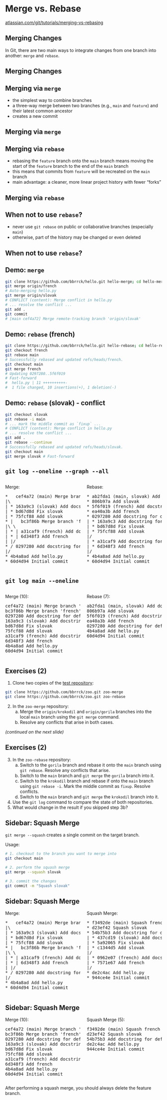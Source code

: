 # Merge vs. Rebase {#merge-vs-rebase}

:::footer
[atlassian.com/git/tutorials/merging-vs-rebasing](https://www.atlassian.com/git/tutorials/merging-vs-rebasing)
:::

## Merging Changes

In Git, there are two main ways to integrate changes from one branch into another: `merge` and `rebase`.

## Merging Changes {background-image="https://wac-cdn.atlassian.com/dam/jcr:1523084b-d05a-4f5a-bd1a-01866ec09ca3/01%20A%20forked%20commit%20history.svg?cdnVersion=1263" background-size="100% 80%" background-position="center"}

## Merging via `merge`
- the simplest way to combine branches
- a three-way merge between two branches (e.g., `main` and `feature`) and their latest common ancestor
- creates a new commit

## Merging via `merge` {background-image="https://wac-cdn.atlassian.com/dam/jcr:4639eeb8-e417-434a-a3f8-a972277fc66a/02%20Merging%20main%20into%20the%20feature%20branh.svg?cdnVersion=1263" background-size="100% 90%" background-position="center"}

## Merging via `rebase` 
- rebasing the `feature` branch onto the `main` branch means moving the start of the `feature` branch to the end of the `main` branch
- this means that commits from `feature` will be recreated on the `main` branch
- main advantage: a cleaner, more linear project history with fewer "forks"

## Merging via `rebase` {background-image="https://wac-cdn.atlassian.com/dam/jcr:3bafddf5-fd55-4320-9310-3d28f4fca3af/03%20Rebasing%20the%20feature%20branch%20into%20main.svg?cdnVersion=1263" background-size="100% 90%" background-position="center"}

## When not to use `rebase`?
- never use `git rebase` on public or collaborative branches (especially `main`)
- otherwise, part of the history may be changed or even deleted

## When not to use `rebase`? {background-image="https://wac-cdn.atlassian.com/dam/jcr:2908e0e6-f74b-4425-b5d2-f5eca8cfcd99/05%20Rebasing%20the%20main%20branch.svg?cdnVersion=1263" background-size="100% 90%" background-position="center"}

## Demo: `merge`

```bash
git clone https://github.com/bbrrck/hello.git hello-merge; cd hello-merge
git merge origin/french
# Auto-merging hello.py
git merge origin/slovak
# CONFLICT (content): Merge conflict in hello.py
# ... resolve the conflict ...
git add .
git commit
# [main cef4a72] Merge remote-tracking branch 'origin/slovak'
```

## Demo: `rebase` (french)

```bash
git clone https://github.com/bbrrck/hello.git hello-rebase; cd hello-rebase
git checkout french
git rebase main
# Successfully rebased and updated refs/heads/french.
git checkout main
git merge french
# Updating 0297280..5f6f019
# Fast-forward
#  hello.py | 11 ++++++++++-
#  1 file changed, 10 insertions(+), 1 deletion(-)
```

## Demo: `rebase` (slovak) - conflict

```bash
git checkout slovak
git rebase -i main
# ... mark the middle commit as `fixup` ...
# CONFLICT (content): Merge conflict in hello.py
# ... resolve the conflict ...
git add .
git rebase --continue
# Successfully rebased and updated refs/heads/slovak.
git checkout main
git merge slovak # Fast-forward
```


## `git log --oneline --graph --all`

::: {.columns}
::: {.column width="50%"}
Merge:

<pre class="tree">
*   <span class="hash">cef4a72</span> <span class="branch">(main)</span> Merge branch 'slovak'
|\
| * <span class="hash">163a9c3</span> <span class="branch">(slovak)</span> Add docstring for slovak
| * <span class="hash">bd67d8d</span> Fix slovak
| * <span class="hash">75fcf88</span> Add slovak
* |   <span class="hash">bc3f86b</span> Merge branch 'french'
|\ \
| * | <span class="hash">a31caf9</span> <span class="branch">(french)</span> Add docstring for french
| * | <span class="hash">6d348f3</span> Add french
| |/
* / <span class="hash">0297280</span> Add docstring for default
|/
* <span class="hash">4b4a8ad</span> Add hello.py
* <span class="hash">60d4d94</span> Initial commit
</pre>
:::
::: {.column width="50%"}
Rebase:

<pre class="tree">
* <span class="hash">ab2fda1</span> <span class="branch">(main, slovak)</span> Add docstring for slovak
* <span class="hash">806b97a</span> Add slovak
* <span class="hash">5f6f019</span> <span class="branch">(french)</span> Add docstring for french
* <span class="hash">ea40a3b</span> Add french
* <span class="hash">0297280</span> Add docstring for default
| * <span class="hash">163a9c3</span> Add docstring for slovak
| * <span class="hash">bd67d8d</span> Fix slovak
| * <span class="hash">75fcf88</span> Add slovak
|/
| * <span class="hash">a31caf9</span> Add docstring for french
| * <span class="hash">6d348f3</span> Add french
|/
* <span class="hash">4b4a8ad</span> Add hello.py
* <span class="hash">60d4d94</span> Initial commit
</pre>
:::
:::

## `git log main --oneline`

::: {.columns}
::: {.column width="50%"}
Merge (10):

<pre class="tree">
<span class="hash">cef4a72</span> <span class="branch">(main)</span> Merge branch 'slovak'
<span class="hash">bc3f86b</span> Merge branch 'french'
<span class="hash">0297280</span> Add docstring for default
<span class="hash">163a9c3</span> <span class="branch">(slovak)</span> Add docstring for slovak
<span class="hash">bd67d8d</span> Fix slovak
<span class="hash">75fcf88</span> Add slovak
<span class="hash">a31caf9</span> <span class="branch">(french)</span> Add docstring for french
<span class="hash">6d348f3</span> Add french
<span class="hash">4b4a8ad</span> Add hello.py
<span class="hash">60d4d94</span> Initial commit
</pre>
:::
::: {.column width="50%"}
Rebase (7):

<pre class="tree">
<span class="hash">ab2fda1</span> <span class="branch">(main, slovak)</span> Add docstring for slovak
<span class="hash">806b97a</span> Add slovak
<span class="hash">5f6f019</span> <span class="branch">(french)</span> Add docstring for french
<span class="hash">ea40a3b</span> Add french
<span class="hash">0297280</span> Add docstring for default
<span class="hash">4b4a8ad</span> Add hello.py
<span class="hash">60d4d94</span> Initial commit
</pre>

:::
:::


## Exercises (2) {.exercise #exercise-2-merge-rebase}

::: {.exercise}

1. Clone two copies of the [test repository](https://github.com/bbrrck/zoo.git):
```bash
git clone https://github.com/bbrrck/zoo.git zoo-merge
git clone https://github.com/bbrrck/zoo.git zoo-rebase
```
2. In the `zoo-merge` repository:
    a. Merge the `origin/krokodil` and `origin/gorila` branches into the local `main` branch using the `git merge` command.
    b. Resolve any conflicts that arise in both cases.

*(continued on the next slide)*
:::

## Exercises (2) {.exercise #exercise-2-merge-rebase-2}

::: {.exercise font-size="80%"}

3. In the `zoo-rebase` repository:
    a. Switch to the `gorila` branch and rebase it onto the `main` branch using `git rebase`. Resolve any conflicts that arise.
    b. Switch to the `main` branch and `git merge` the `gorila` branch into it.
    c. Switch to the `krokodil` branch and rebase if onto the `main` branch using `git rebase -i`. Mark the middle commit as `fixup`. Resolve conflicts.
    d. Switch to the `main` branch and `git merge` the `krokodil` branch into it.
4. Use the `git log` command to compare the state of both repositories.
5. What would change in the result if you skipped step 3b?

:::

## Sidebar: Squash Merge

`git merge --squash` creates a single commit on the target branch.

Usage:

```bash
# 1. checkout to the branch you want to merge into
git checkout main

# 2. perform the squash merge
git merge --squash slovak

# 3. commit the changes
git commit -m "Squash slovak"
```

## Sidebar: Squash Merge

::: {.columns}
::: {.column width="50%"}
Merge:
<pre class="tree">
*   <span class="hash">cef4a72</span> <span class="branch">(main)</span> Merge branch 'slovak'
|\
| * <span class="hash">163a9c3</span> <span class="branch">(slovak)</span> Add docstring for slovak
| * <span class="hash">bd67d8d</span> Fix slovak
| * <span class="hash">75fcf88</span> Add slovak
* |   <span class="hash">bc3f86b</span> Merge branch 'french'
|\ \
| * | <span class="hash">a31caf9</span> <span class="branch">(french)</span> Add docstring for french
| * | <span class="hash">6d348f3</span> Add french
| |/
* / <span class="hash">0297280</span> Add docstring for default
|/
* <span class="hash">4b4a8ad</span> Add hello.py
* <span class="hash">60d4d94</span> Initial commit
</pre>:::
::: {.column width="50%"}
Squash Merge:
<pre class="tree">
* <span class="hash">f3492de</span> <span class="branch">(main)</span> Squash french
* <span class="hash">d23ef42</span> Squash slovak
* <span class="hash">54b75b3</span> Add docstring for default
| * <span class="hash">437cd19</span> <span class="branch">(slovak)</span> Add docstring for slovak
| * <span class="hash">5a92065</span> Fix slovak
| * <span class="hash">c1344d5</span> Add slovak
|/
| * <span class="hash">0962e07</span> <span class="branch">(french)</span> Add docstring for french
| * <span class="hash">7571e67</span> Add french
|/
* <span class="hash">de2c4ac</span> Add hello.py
* <span class="hash">944ce4e</span> Initial commit
</pre>
:::
:::

## Sidebar: Squash Merge

::: {.columns}
::: {.column width="50%"}
Merge (10):
<pre class="tree">
<span class="hash">cef4a72</span> <span class="branch">(main)</span> Merge branch 'slovak'
<span class="hash">bc3f86b</span> Merge branch 'french'
<span class="hash">0297280</span> Add docstring for default
<span class="hash">163a9c3</span> <span class="branch">(slovak)</span> Add docstring for slovak
<span class="hash">bd67d8d</span> Fix slovak
<span class="hash">75fcf88</span> Add slovak
<span class="hash">a31caf9</span> <span class="branch">(french)</span> Add docstring for french
<span class="hash">6d348f3</span> Add french
<span class="hash">4b4a8ad</span> Add hello.py
<span class="hash">60d4d94</span> Initial commit
</pre>
:::
::: {.column width="50%"}
Squash Merge (5):
<pre class="tree">
<span class="hash">f3492de</span> <span class="branch">(main)</span> Squash french
<span class="hash">d23ef42</span> Squash slovak
<span class="hash">54b75b3</span> Add docstring for default
<span class="hash">de2c4ac</span> Add hello.py
<span class="hash">944ce4e</span> Initial commit
</pre>
:::
:::

::: {.warning}
After performing a squash merge, you should always delete the feature branch. 
::: 
